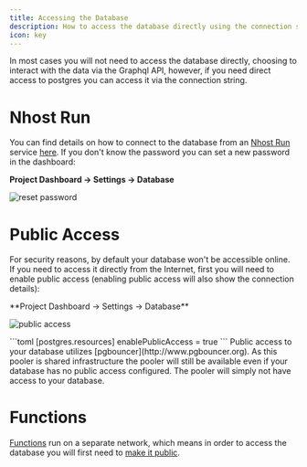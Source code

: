 ```yaml
---
title: Accessing the Database
description: How to access the database directly using the connection string
icon: key
---
```


In most cases you will not need to access the database directly, choosing to interact with the data via the Graphql API, however, if you need direct access to postgres you can access it via the connection string.


# Nhost Run

You can find details on how to connect to the database from an [Nhost Run](/products/run/overview) service [here](/products/run/networking#connecting-to-the-nhost-stack). If you don't know the password you can set a new password in the dashboard:

  **Project Dashboard -> Settings -> Database**

![reset password](/images/database/access/reset.png)

# Public Access

For security reasons, by default your database won't be accessible online. If you need to access it directly from the Internet, first you will need to enable public access (enabling public access will also show the connection details):

<Tabs>
<Tab title="Dashboard">
  **Project Dashboard -> Settings -> Database**

  ![public access](/images/database/access/public.png)

</Tab>
<Tab title="Config">
```toml
[postgres.resources]
enablePublicAccess = true
```
</Tab>
</Tabs>

<Note>
Public access to your database utilizes [pgbouncer](http://www.pgbouncer.org). As this pooler is shared infrastructure the pooler will still be available even if your database has no public access configured. The pooler will simply not have access to your database.
</Note>

# Functions

[Functions](/products/functions/overview) run on a separate network, which means in order to access the database you will first need to [make it public](#public-access).
